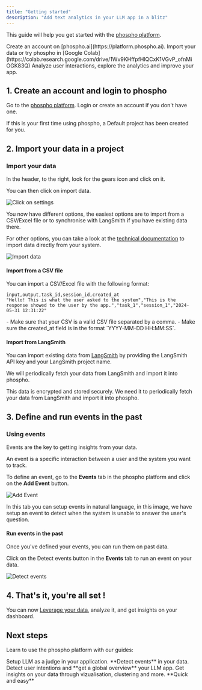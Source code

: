 ```yaml
---
title: "Getting started"
description: "Add text analytics in your LLM app in a blitz"
---
```


This guide will help you get started with the [phospho platform](https://platform.phospho.ai).

<Steps>
  <Step title="Create your phospho account">
    Create an account on [phospho.ai](https://platform.phospho.ai).
  </Step>
  <Step title="Import your data in a project">
    Import your data or try phospho in [Google Colab](https://colab.research.google.com/drive/1Wv9KHffpfHlQCxK1VGvP_ofnMiOGK83Q)
  </Step>
  <Step title="Setup events, and get insights on your dashboard">
    Analyze user interactions, explore the analytics and improve
    your app.
  </Step>
</Steps>

## 1. Create an account and login to phospho

Go to the [phospho platform](https://platform.phospho.ai/). Login or create an account if you don't have one.

<Info>
If this is your first time using phospho, a Default project has been created for you.
</Info>

## 2. Import your data in a project

### Import your data

In the header, to the right, look for the gears icon and click on it. 

You can then click on import data.

![Click on settings](../images/guides/getting_started/settings.png)

You now have different options, the easiest options are to import from a CSV/Excel file or to synchronise with LangSmith if you have existing data there.

For other options, you can take a look at the [technical documentation](/getting-started) to import data directly from your system.

![Import data](../images/guides/getting_started/import_data.png)

#### Import from a CSV file

You can import a CSV/Excel file with the following format:

```csv
input,output,task_id,session_id,created_at
"Hello! This is what the user asked to the system","This is the response showed to the user by the app.","task_1","session_1","2024-05-31 12:31:22"
```

<Info>
- Make sure that your CSV is a valid CSV file separated by a comma. 
- Make sure the created_at field is in the format `YYYY-MM-DD HH:MM:SS`.
</Info>

#### Import from LangSmith

You can import existing data from [LangSmith](https://smith.langchain.com) by providing the LangSmith API key and your LangSmith project name.

We will periodically fetch your data from LangSmith and import it into phospho.

<Note>
This data is encrypted and stored securely. We need it to periodically fetch your data from LangSmith and import it into phospho.
</Note>

## 3. Define and run events in the past

### Using events

Events are the key to getting insights from your data. 

An event is a specific interaction between a user and the system you want to track.

To define an event, go to the **Events** tab in the phospho platform and click on the **Add Event** button.

![Add Event](../images/guides/getting_started/add_event.png)

In this tab you can setup events in natural language, in this image, we have setup an event to detect when the system is unable to answer the user's question.

#### Run events in the past

Once you've defined your events, you can run them on past data.

Click on the Detect events button in the **Events** tab to run an event on your data.

![Detect events](../images/guides/getting_started/detect_events.png)

## 4. That's it, you're all set !

You can now [Leverage your data](/guides/leveraging-your-data), analyze it, and get insights on your dashboard.

## Next steps

Learn to use the phospho platform with our guides:

<CardGroup>
  <Card title="LLM as a judge" href="/guides/LLM-judge">
    Setup LLM as a judge in your application. **Detect events** in your data.
  </Card>
  <Card title="User Intentions" href="/guides/user-intentions">
    Detect user intentions and **get a global overview** your LLM app.
  </Card>
  <Card title="Understand your data" href="/guides/understand-your-data">
    Get insights on your data through vizualisation, clustering and more.
    **Quick and easy**
  </Card>
</CardGroup>
